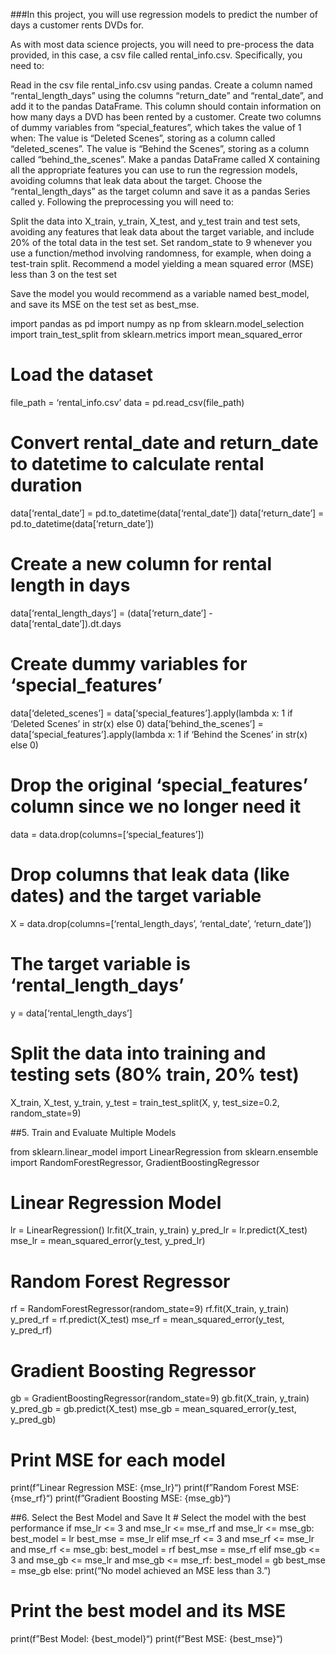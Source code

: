 ###In this project, you will use regression models to predict the number of days a customer rents DVDs for.

As with most data science projects, you will need to pre-process the data provided, in this case, a csv file called rental_info.csv. Specifically, you need to:

Read in the csv file rental_info.csv using pandas.
Create a column named "rental_length_days" using the columns "return_date" and "rental_date", and add it to the pandas DataFrame. This column should contain information on how many days a DVD has been rented by a customer.
Create two columns of dummy variables from "special_features", which takes the value of 1 when:
The value is "Deleted Scenes", storing as a column called "deleted_scenes".
The value is "Behind the Scenes", storing as a column called "behind_the_scenes".
Make a pandas DataFrame called X containing all the appropriate features you can use to run the regression models, avoiding columns that leak data about the target.
Choose the "rental_length_days" as the target column and save it as a pandas Series called y.
Following the preprocessing you will need to:

Split the data into X_train, y_train, X_test, and y_test train and test sets, avoiding any features that leak data about the target variable, and include 20% of the total data in the test set.
Set random_state to 9 whenever you use a function/method involving randomness, for example, when doing a test-train split.
Recommend a model yielding a mean squared error (MSE) less than 3 on the test set

Save the model you would recommend as a variable named best_model, and save its MSE on the test set as best_mse.

import pandas as pd
import numpy as np
from sklearn.model_selection import train_test_split
from sklearn.metrics import mean_squared_error

# Load the dataset
file_path = 'rental_info.csv'
data = pd.read_csv(file_path)

# Convert rental_date and return_date to datetime to calculate rental duration
data['rental_date'] = pd.to_datetime(data['rental_date'])
data['return_date'] = pd.to_datetime(data['return_date'])

# Create a new column for rental length in days
data['rental_length_days'] = (data['return_date'] - data['rental_date']).dt.days 


# Create dummy variables for 'special_features'
data['deleted_scenes'] = data['special_features'].apply(lambda x: 1 if 'Deleted Scenes' in str(x) else 0)
data['behind_the_scenes'] = data['special_features'].apply(lambda x: 1 if 'Behind the Scenes' in str(x) else 0)

# Drop the original 'special_features' column since we no longer need it
data = data.drop(columns=['special_features'])


# Drop columns that leak data (like dates) and the target variable
X = data.drop(columns=['rental_length_days', 'rental_date', 'return_date'])

# The target variable is 'rental_length_days'
y = data['rental_length_days'] 

# Split the data into training and testing sets (80% train, 20% test)
X_train, X_test, y_train, y_test = train_test_split(X, y, test_size=0.2, random_state=9)


##5. Train and Evaluate Multiple Models


from sklearn.linear_model import LinearRegression
from sklearn.ensemble import RandomForestRegressor, GradientBoostingRegressor

# Linear Regression Model
lr = LinearRegression()
lr.fit(X_train, y_train)
y_pred_lr = lr.predict(X_test)
mse_lr = mean_squared_error(y_test, y_pred_lr)

# Random Forest Regressor
rf = RandomForestRegressor(random_state=9)
rf.fit(X_train, y_train)
y_pred_rf = rf.predict(X_test)
mse_rf = mean_squared_error(y_test, y_pred_rf)

# Gradient Boosting Regressor
gb = GradientBoostingRegressor(random_state=9)
gb.fit(X_train, y_train)
y_pred_gb = gb.predict(X_test)
mse_gb = mean_squared_error(y_test, y_pred_gb)

# Print MSE for each model
print(f"Linear Regression MSE: {mse_lr}")
print(f"Random Forest MSE: {mse_rf}")
print(f"Gradient Boosting MSE: {mse_gb}") 

##6. Select the Best Model and Save It
# Select the model with the best performance
if mse_lr <= 3 and mse_lr <= mse_rf and mse_lr <= mse_gb:
    best_model = lr
    best_mse = mse_lr
elif mse_rf <= 3 and mse_rf <= mse_lr and mse_rf <= mse_gb:
    best_model = rf
    best_mse = mse_rf
elif mse_gb <= 3 and mse_gb <= mse_lr and mse_gb <= mse_rf:
    best_model = gb
    best_mse = mse_gb
else:
    print("No model achieved an MSE less than 3.")
    
# Print the best model and its MSE
print(f"Best Model: {best_model}")
print(f"Best MSE: {best_mse}")